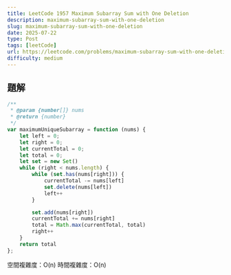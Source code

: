 ```yaml
---
title: LeetCode 1957 Maximum Subarray Sum with One Deletion
description: maximum-subarray-sum-with-one-deletion
slug: maximum-subarray-sum-with-one-deletion
date: 2025-07-22
type: Post
tags: [leetCode]
url: https://leetcode.com/problems/maximum-subarray-sum-with-one-deletion/description/
difficulty: medium
---
```


## 題解

```javascript
/**
 * @param {number[]} nums
 * @return {number}
 */
var maximumUniqueSubarray = function (nums) {
    let left = 0;
    let right = 0;
    let currentTotal = 0;
    let total = 0;
    let set = new Set()
    while (right < nums.length) {
        while (set.has(nums[right])) {
            currentTotal -= nums[left]
            set.delete(nums[left])
            left++
        }

        set.add(nums[right])
        currentTotal += nums[right]
        total = Math.max(currentTotal, total)
        right++
    }
    return total
};
```
空間複雜度：O(n)
時間複雜度：O(n)